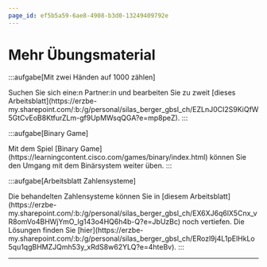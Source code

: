 ```yaml
---
page_id: ef5b5a59-6ae8-4908-b3d0-13249409792e
---
```


# Mehr Übungsmaterial

:::aufgabe[Mit zwei Händen auf 1000 zählen]

<TaskState id="66267621-8c4c-4b9a-8e7f-fdc594b291d7" />
Suchen Sie sich eine:n Partner:in und bearbeiten Sie zu zweit [dieses
Arbeitsblatt](https://erzbe-my.sharepoint.com/:b:/g/personal/silas_berger_gbsl_ch/EZLnJ0CI2S9KiQfW5GtCvEoB8KtfurZLm-gf9UpMWsqQGA?e=mp8peZ).
:::

:::aufgabe[Binary Game]

<TaskState id="eb940d21-b7d3-4736-a0b9-b70049ebf2b0" />
Mit dem Spiel [Binary Game](https://learningcontent.cisco.com/games/binary/index.html) können Sie den Umgang
mit dem Binärsystem weiter üben. :::

:::aufgabe[Arbeitsblatt Zahlensysteme]

<TaskState id="1f2051a1-9f42-40e8-8d9d-ff45bc0b1842" />
Die behandelten Zahlensysteme können Sie in [diesem
Arbeitsblatt](https://erzbe-my.sharepoint.com/:b:/g/personal/silas_berger_gbsl_ch/EX6XJ6q6lX5Cnx_vR8omVo4BHWjYmO_Ig143o4HQ6h4b-Q?e=JbUzBc)
noch vertiefen.

<Solution id="a6abe186-5b05-41f6-9145-dd92f60bad6b">
    Die Lösungen finden Sie
    [hier](https://erzbe-my.sharepoint.com/:b:/g/personal/silas_berger_gbsl_ch/ERozl9j4L1pElHkLo5qu1qgBHMZJQmh53y_xRdS8w62YLQ?e=4hteBv).
</Solution>
:::

---
